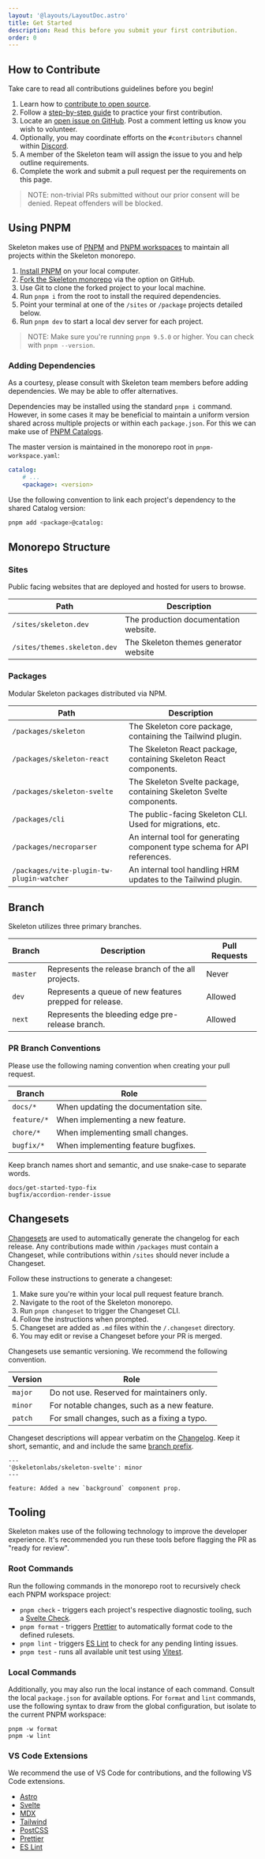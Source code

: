 ```yaml
---
layout: '@layouts/LayoutDoc.astro'
title: Get Started
description: Read this before you submit your first contribution.
order: 0
---
```




## How to Contribute

Take care to read all contributions guidelines before you begin!

1. Learn how to [contribute to open source](https://opensource.guide/how-to-contribute/).
2. Follow a [step-by-step guide](https://github.com/firstcontributions/first-contributions) to practice your first contribution.
3. Locate an [open issue on GitHub](https://github.com/skeletonlabs/skeleton/issues). Post a comment letting us know you wish to volunteer.
4. Optionally, you may coordinate efforts on the `#contributors` channel within [Discord](https://discord.gg/EXqV7W8MtY).
5. A member of the Skeleton team will assign the issue to you and help outline requirements.
6. Complete the work and submit a pull request per the requirements on this page.

> NOTE: non-trivial PRs submitted without our prior consent will be denied. Repeat offenders will be blocked.

## Using PNPM

Skeleton makes use of [PNPM](https://pnpm.io/) and [PNPM workspaces](https://pnpm.io/workspaces) to maintain all projects within the Skeleton monorepo.

1. [Install PNPM](https://pnpm.io/installation) on your local computer.
2. [Fork the Skeleton monorepo](https://github.com/skeletonlabs/skeleton) via the option on GitHub.
3. Use Git to clone the forked project to your local machine.
4. Run `pnpm i` from the root to install the required dependencies.
5. Point your terminal at one of the `/sites` or `/package` projects detailed below.
6. Run `pnpm dev` to start a local dev server for each project.

> NOTE: Make sure you're running `pnpm 9.5.0` or higher. You can check with `pnpm --version`.

### Adding Dependencies

As a courtesy, please consult with Skeleton team members before adding dependencies. We may be able to offer alternatives.

Dependencies may be installed using the standard `pnpm i` command. However, in some cases it may be beneficial to maintain a uniform version shared across multiple projects or within each `package.json`. For this we can make use of [PNPM Catalogs](https://pnpm.io/catalogs).

The master version is maintained in the monorepo root in `pnpm-workspace.yaml`:

```yaml
catalog:
	# ...
	<package>: <version>
```

Use the following convention to link each project's dependency to the shared Catalog version:

```bash
pnpm add <package>@catalog:
```

## Monorepo Structure

### Sites

Public facing websites that are deployed and hosted for users to browse.

| Path | Description |
| --- | --- |
| `/sites/skeleton.dev` | The production documentation website. |
| `/sites/themes.skeleton.dev` | The Skeleton themes generator website |

### Packages

Modular Skeleton packages distributed via NPM.

| Path | Description |
| --- | --- |
| `/packages/skeleton` | The Skeleton core package, containing the Tailwind plugin. |
| `/packages/skeleton-react` | The Skeleton React package, containing Skeleton React components. |
| `/packages/skeleton-svelte` | The Skeleton Svelte package, containing Skeleton Svelte components. |
| `/packages/cli` | The public-facing Skeleton CLI. Used for migrations, etc. |
| `/packages/necroparser` | An internal tool for generating component type schema for API references. |
| `/packages/vite-plugin-tw-plugin-watcher` | An internal tool handling HRM updates to the Tailwind plugin. |

## Branch

Skeleton utilizes three primary branches.

| Branch   | Description                                        | Pull Requests                                  |
| -------- | -------------------------------------------------- | ---------------------------------------------- |
| `master` | Represents the release branch of the all projects. | <X size={16} className='inline' /> Never       |
| `dev`    | Represents a queue of new features prepped for release.  | <Check size={16} className='inline' /> Allowed |
| `next`    | Represents the bleeding edge pre-release branch.  | <Check size={16} className='inline' /> Allowed |

### PR Branch Conventions

Please use the following naming convention when creating your pull request.

| Branch      | Role                                  |
| ----------- | ------------------------------------- |
| `docs/*`    | When updating the documentation site. |
| `feature/*` | When implementing a new feature.      |
| `chore/*`   | When implementing small changes.      |
| `bugfix/*`  | When implementing feature bugfixes.   |

Keep branch names short and semantic, and use snake-case to separate words.

```
docs/get-started-typo-fix
bugfix/accordion-render-issue
```

## Changesets

[Changesets](https://github.com/changesets/changesets) are used to automatically generate the changelog for each release. Any contributions made within `/packages` must contain a Changeset, while contributions within `/sites` should never include a Changeset.

Follow these instructions to generate a changeset:

1. Make sure you're within your local pull request feature branch.
2. Navigate to the root of the Skeleton monorepo.
3. Run `pnpm changeset` to trigger the Changeset CLI.
4. Follow the instructions when prompted.
5. Changeset are added as `.md` files within the `/.changeset` directory.
6. You may edit or revise a Changeset before your PR is merged.

Changesets use semantic versioning. We recommend the following convention.

| Version | Role                                         |
| ------- | -------------------------------------------- |
| `major` | Do not use. Reserved for maintainers only.   |
| `minor` | For notable changes, such as a new feature.  |
| `patch` | For small changes, such as a fixing a typo.  |

Changeset descriptions will appear verbatim on the [Changelog](https://github.com/skeletonlabs/skeleton/blob/dev/packages/skeleton/CHANGELOG.md). Keep it short, semantic, and and include the same [branch prefix](/docs/resources/contribute/get-started#pr-branch-conventions).

```mdx
---
'@skeletonlabs/skeleton-svelte': minor
---

feature: Added a new `background` component prop.
```

## Tooling

Skeleton makes use of the following technology to improve the developer experience. It's recommended you run these tools before flagging the PR as "ready for review".

### Root Commands

Run the following commands in the monorepo root to recursively check each PNPM workspace project:

- `pnpm check` - triggers each project's respective diagnostic tooling, such a [Svelte Check](https://github.com/sveltejs/language-tools).
- `pnpm format` - triggers [Prettier](https://prettier.io/) to automatically format code to the defined rulesets.
- `pnpm lint` - triggers [ES Lint](https://eslint.org/) to check for any pending linting issues.
- `pnpm test` - runs all available unit test using [Vitest](https://vitest.dev/).

### Local Commands

Additionally, you may also run the local instance of each command. Consult the local `package.json` for available options. For `format` and `lint` commands, use the following syntax to draw from the global configuration, but isolate to the current PNPM workspace:

```console
pnpm -w format
pnpm -w lint
```

### VS Code Extensions

We recommend the use of VS Code for contributions, and the following VS Code extensions.

- [Astro](https://marketplace.visualstudio.com/items?itemName=astro-build.astro-vscode)
- [Svelte](https://marketplace.visualstudio.com/items?itemName=svelte.svelte-vscode)
- [MDX](https://marketplace.visualstudio.com/items?itemName=unifiedjs.vscode-mdx)
- [Tailwind](https://marketplace.visualstudio.com/items?itemName=bradlc.vscode-tailwindcss)
- [PostCSS](https://marketplace.visualstudio.com/items?itemName=csstools.postcss)
- [Prettier](https://marketplace.visualstudio.com/items?itemName=esbenp.prettier-vscode)
- [ES Lint](https://marketplace.visualstudio.com/items?itemName=dbaeumer.vscode-eslint)

